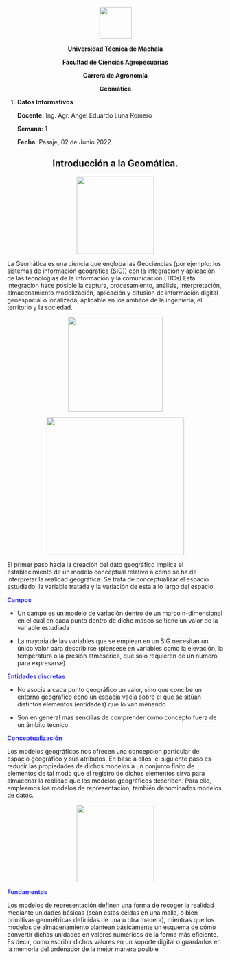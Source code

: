 
<center>

![](LOGO_OUT.png){height=75px}


**Universidad Técnica de Machala**

**Facultad de Ciencias Agropecuarias**

**Carrera de Agronomía**

**Geomática**


</center>

1. **Datos Informativos**

    **Docente:** Ing. Agr. Angel Eduardo Luna Romero

    **Semana:** 1

    **Fecha:** Pasaje, 02 de Junio 2022







<center>


## Introducción a la Geomática.


</center>



<center>


![](int.jpg){height=180px}

</center>


\justify
La Geomática es una ciencia que engloba las Geociencias (por ejemplo: los sistemas de información geográfica (SIG)) con la integración y aplicación de las tecnologias de la información y la comunicación (TICs) Esta integración hace posible la captura, procesamiento, análisis, interpretación, almacenamiento modelización, aplicación y difusión de información digital geoespacial o localizada, aplicable en los ámbitos de la ingenieria, el territorio y la sociedad.

<center>



![](1.jpg){height=220px}





![](2.jpg){height=320px}
</center>



\justify

El primer paso hacia la creación del dato geográfico implica el establecimiento de un modelo conceptual relativo a cómo se ha de interpretar la realidad geográfica. Se trata de conceptualizar el espacio estudiado, la variable tratada y la variación de esta a lo largo del espacio.



<strong style="color: blue; opacity: 0.80;"> Campos </strong>




\justify

* Un campo es un modelo de variación dentro de un marco n-dimensional en el cual en cada punto dentro de dicho masco se tiene un valor de la variable estudiada

* La mayoria de las variables que se emplean en un SIG necesitan un único valor para describirse (piensese en variables como la elevación, la temperatura o la presión atmosérica, que solo requieren de un numero para expresarse)


<strong style="color: blue; opacity: 0.80;">  Entidades discretas </strong>




\justify

* No asocia a cada punto geográfico un valor, sino que concibe un entorno geografico cono un espacia vacia sobre el que se sitúan distintos elementos (entidades) que lo van menando 

* Son en general más sencillas de comprender como concepto fuera de un ámbito técnico



<strong style="color: blue; opacity: 0.80;">  Conceptualización</strong>




\justify

Los modelos geográficos nos ofrecen una concepcion particular del espacio geográfico y sus atributos. En base a ellos, el siguiente paso es reducir las propiedades de dichos modelos a un conjunto finito de elementos de tal modo que el registro de dichos elementos sirva para almacenar la realidad que los modelos geográficos describen. Para ello, empleamos los modelos de representación, también denominados modelos de datos.


<center>



![](3.jpg){height=180px}

</center>

<strong style="color: blue; opacity: 0.80;"> Fundamentos</strong>




\justify
Los modelos de representación definen una forma de recoger la realidad mediante unidades básicas (sean estas celdas en una malla, o bien primitivas geométricas definidas de una u otra manera), mientras que los modelos de almacenamiento plantean básicamente un esquema de cómo convertir dichas unidades en valores numéricos de la forma más eficiente. Es decir, como escribir dichos valores en un soporte digital o guardarlos en la memoria del ordenador de la mejor manera posible






